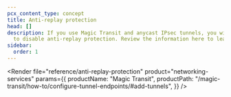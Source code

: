 ```yaml
---
pcx_content_type: concept
title: Anti-replay protection
head: []
description: If you use Magic Transit and anycast IPsec tunnels, you will need
  to disable anti-replay protection. Review the information here to learn more.
sidebar:
  order: 1
---
```



<Render
	file="reference/anti-replay-protection"
	product="networking-services"
	params={{
		productName: "Magic Transit",
		productPath: "/magic-transit/how-to/configure-tunnel-endpoints/#add-tunnels",
	}}
/>
